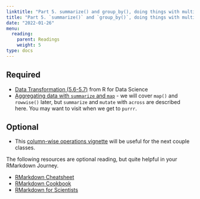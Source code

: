 ```yaml
---
linktitle: "Part 5. summarize() and group_by(), doing things with multiple tables (left_join() etc), reshaping data (i.e. pivot_longer())"
title: "Part 5. `summarize()` and `group_by()`, doing things with multiple tables (`left_join()` etc), reshaping data (i.e. `pivot_longer()`)"
date: "2022-01-26"
menu:
  reading:
    parent: Readings
    weight: 5
type: docs
---
```


## Required

- [Data Transformation (5.6-5.7)](https://r4ds.had.co.nz/transform.html) from R for Data Science
- [Aggregating data with `summarize` and `map`](https://ubc-dsci.github.io/introduction-to-datascience/wrangling.html#aggregating-data-with-summarize-and-map) - we will cover `map()` and `rowwise()` later, but `summarize` and `mutate` with `across` are described here. You may want to visit when we get to `purrr`.

## Optional

- This [column-wise operations vignette](https://cran.r-project.org/web/packages/dplyr/vignettes/colwise.html) will be useful for the next couple classes.

The following resources are optional reading, but quite helpful in your RMarkdown Journey.

- [RMarkdown Cheatsheet](https://rstudio.com/wp-content/uploads/2015/02/rmarkdown-cheatsheet.pdf)
- [RMarkdown Cookbook](https://bookdown.org/yihui/rmarkdown-cookbook/)
- [RMarkdown for Scientists](https://rmd4sci.njtierney.com/)
